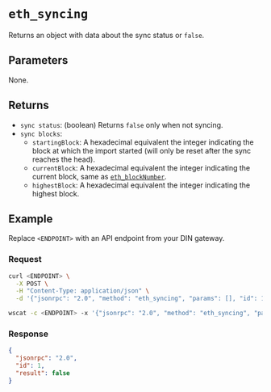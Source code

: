 
# `eth_syncing`


Returns an object with data about the sync status or `false`. 

## Parameters

None.

## Returns

- `sync status`: (boolean) Returns `false` only when not syncing.
- `sync blocks`:
  - `startingBlock`: A hexadecimal equivalent the integer indicating the block at which the import started (will only be reset after the sync reaches the head).
  - `currentBlock`: A hexadecimal equivalent the integer indicating the current block, same as
      [`eth_blockNumber`](../ethereum/json-rpc-methods/eth_blocknumber.mdx).
  - `highestBlock`: A hexadecimal equivalent the integer indicating the highest block.

## Example

Replace `<ENDPOINT>` with an API endpoint from your DIN gateway.

### Request


<Tabs>
  <TabItem value="curl">

```bash
curl <ENDPOINT> \
  -X POST \
  -H "Content-Type: application/json" \
  -d '{"jsonrpc": "2.0", "method": "eth_syncing", "params": [], "id": 1}'
```

  </TabItem>
  <TabItem value="WSS">

```bash
wscat -c <ENDPOINT> -x '{"jsonrpc": "2.0", "method": "eth_syncing", "params": [], "id": 1}'
```

  </TabItem>
</Tabs>

### Response


<Tabs>
  <TabItem value="JSON">

```json
{
  "jsonrpc": "2.0",
  "id": 1,
  "result": false
}
```

  </TabItem>
</Tabs>
